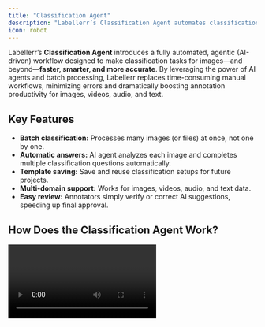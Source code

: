 ```yaml
---
title: "Classification Agent"
description: "Labellerr’s Classification Agent automates classification tasks for various data types using AI, enhancing speed and accuracy."
icon: robot
---
```


Labellerr’s **Classification Agent** introduces a fully automated, agentic (AI-driven) workflow designed to make classification tasks for images—and beyond—**faster, smarter, and more accurate**. By leveraging the power of AI agents and batch processing, Labellerr replaces time-consuming manual workflows, minimizing errors and dramatically boosting annotation productivity for images, videos, audio, and text.

## Key Features

*   **Batch classification:** Processes many images (or files) at once, not one by one.
*   **Automatic answers:** AI agent analyzes each image and completes multiple classification questions automatically.
*   **Template saving:** Save and reuse classification setups for future projects.
*   **Multi-domain support:** Works for images, videos, audio, and text data.
*   **Easy review:** Annotators simply verify or correct AI suggestions, speeding up final approval.

## How Does the Classification Agent Work?

<Video url="https://www.youtube.com/embed/YGTH46dWB20" />

### 1. Set Up Your Project

*   **Select your dataset** (e.g., a set of vehicle scene images).
*   **Define your classification questions:**
    *   _Radio button_: Traffic volume (High, Low, Clear Road).
    *   _Dropdown_: Weather condition (Sunny, Cloudy, Rainy, Fog, Snowy).
    *   _Multi-select_: Objects present (Pedestrian, Car, Truck, Bike, Bus).
*   **Select your AI agent** (e.g., Gemini 2 flash) as the engine for classification.

### 2. Save Templates for Reuse

*   Save this classification setup as a template.
*   Instantly reuse it in any current or future project, ensuring consistency and efficiency.

### 3. Batch Process with the Agent

*   **Initiate the AI agent workflow:** The Classification Agent automatically analyzes all images in your dataset.
*   All questions are answered in bulk, not per image.

### 4. Review and Verify

*   The review screen shows each image with its AI-generated classification answers.
*   Your only job: **accept or correct** outputs. No more repetitive manual selections.

### 5. Apply to Any Data Type

*   The agentic classification workflow can be adapted for videos, audio, text, and more—making it a universal tool for large datasets across domains.

## Real-World Example

Previously, annotators would view each image, manually judge factors such as traffic volume and weather, mark every item present, and possibly make mistakes or omissions. Now, Labellerr’s Classification Agent performs all this in bulk using AI, so human reviewers simply verify each result. Work that used to take hours or a full day can now be finished in minutes.

## Benefits

*   **Faster annotation:** Drastically cuts manual effort and completion time.
*   **Higher accuracy:** Consistent labeling, fewer human mistakes.
*   **Effortless review:** Focus on quality verification, not repetitive input.
*   **Scalable:** Suitable for datasets with thousands (or more) files.
*   **Versatile:** Extendable across modalities (images, videos, audio, text).

## Best Practices

*   Save templates for standard classification flows to reuse across projects.
*   Use the review step to quickly catch and correct outlier results or edge cases.
*   Regularly update your classification questions and AI agent selection as your project’s needs evolve.
